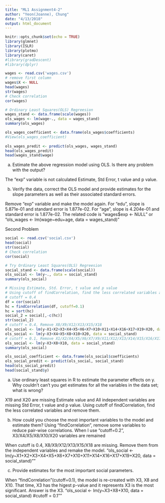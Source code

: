 ```yaml
---
title: "ML1 Assignment4-2"
author: "Yeon(Joanne), Chung"
date: "4/13/2018"
output: html_document
---
```


```r
knitr::opts_chunk$set(echo = TRUE)
library(glmnet)
library(ISLR)
library(plotmo)
library(caret)
#library(gradDescent)
#library(dplyr)
```

```r
wages <- read.csv('wages.csv')
# remove first column
wages$X <- NULL
head(wages)
str(wages)
# Check correlation 
cor(wages)

# Ordinary Least Squares(OLS) Regreesion 
wages_stand <- data.frame(scale(wages)) 
ols_wages <- lm(wage~., data = wages_stand)
summary(ols_wages) 

ols_wages_coefficient <- data.frame(ols_wages$coefficients)
#View(ols_wages_coefficient)
 
ols_wages_predit <- predict(ols_wages, wages_stand)
head(ols_wages_predit)
head(wages_stand$wage)

```
(a) Estimate the above regression model using OLS. Is there any problem with the output?

The "exp" variable is not calculated Estimate, Std Error, t value and p value. 


(b) Verify the data, correct the OLS model and provide estimates for the slope parameters as
well as their associated standard errors.

Remove "exp" variable and make the model again.
For "edu", slope is 5.871e-01 and standard error is 1.877e-02. 
For "age", slope is 4.204e-01 and standard error is 1.877e-02. 
The related code is "wages$exp <- NULL" or "ols_wages <- lm(wage~edu+age, data = wages_stand)"



################ Second Problem ###################

```r
social <- read.csv('social.csv')
head(social)
str(social)
# Check correlation 
cor(social)

# Try Ordinary Least Squares(OLS) Regreesion 
social_stand <- data.frame(scale(social)) 
ols_social <- lm(y~., data = social_stand)
summary(ols_social) 

# Missing Estimate, Std. Error, t value and p value
# Using cutoff of findCorrelation, find the less correlated variables and remove them.
# cutoff = 0.4
df = cor(social)
hc = findCorrelation(df, cutoff=0.1) 
hc = sort(hc)
social_2 = social[,-c(hc)]
str(social_2)
# cutoff = 0.4, Remove X8/X9/X12/X13/X15/X18
ols_social <- lm(y~X1+X2+X3+X4+X5+X6+X7+X10+X11+X14+X16+X17+X19+X20, data = social_stand)
ols_social <- lm(y~X3+X4+X5+X8+X10+X20, data = social_stand)
# cutoff = 0.1, Remove X1/X2/X4/X5/X6/X7/X9/X11/X12/X13/X14/X15/X16/X17/X18/X19/X20
ols_social <- lm(y~X3+X8+X10, data = social_stand)
summary(ols_social) 

ols_social_coefficient <- data.frame(ols_social$coefficients)
ols_social_predit <- predict(ols_social, social_stand)
head(ols_social_predit)
head(social_stand$y)
```

(a) Use ordinary least squares in R to estimate the parameter effects on y. Why couldn’t can’t
you get estimates for all the variables in the data set; what is wrong?

X19 and X20 are missing Estimate value and All independent variables are missing Std Error, t value and p value. Using cutoff of findCorrelation, find the less correlated variables and remove them. 


(b) How could you choose the most important variables to the model and estimate them?
Using "findCorrelation", remove some variables to reduce pair-wise correlations. When I use "cutoff=0.2", X3/X4/X5/X8/X10/X20 variables are remained

When cutoff is 0.4, X8/X9/X12/X13/X15/X18 are missing. Remove them from the independent variables and remake the model.
"ols_social <- lm(y~X1+X2+X3+X4+X5+X6+X7+X10+X11+X14+X16+X17+X19+X20, data = social_stand)""


(c) Provide estimates for the most important social parameters.

When "findCorrelation"(cutoff=0.1), the model is re-created with X3, X8 and X10. That time, X3 has the higest p-value and it represents X3 is the most significant. Answer is the X3.
"ols_social <- lm(y~X3+X8+X10, data = social_stand)  #cutoff = 0.1"" 


